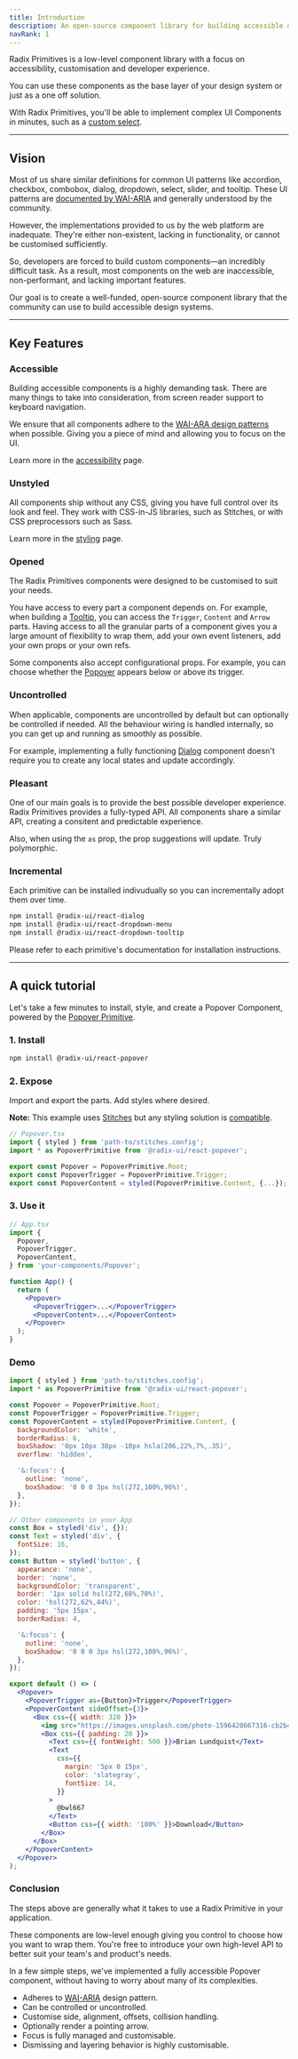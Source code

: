 ```yaml
---
title: Introduction
description: An open-source component library for building accessible design systems.
navRank: 1
---
```


Radix Primitives is a low-level component library with a focus on accessibility, customisation and developer experience.

You can use these components as the base layer of your design system or just as a one off solution.

With Radix Primitives, you'll be able to implement complex UI Components in minutes, such as a [custom select](https://modulz.app/blog/under-the-spotlight-select).

---

## Vision

Most of us share similar definitions for common UI patterns like accordion, checkbox,
combobox, dialog, dropdown, select, slider, and tooltip. These UI patterns are [documented by WAI-ARIA](https://www.w3.org/TR/wai-aria-practices/#aria_ex) and generally understood by the community.

However, the implementations provided to us by the web platform are inadequate. They're
either non-existent, lacking in functionality, or cannot be customised sufficiently.

So, developers are forced to build custom components—an incredibly difficult task. As a
result, most components on the web are inaccessible, non-performant, and lacking important
features.

Our goal is to create a well-funded, open-source component library that the community can
use to build accessible design systems.

---

## Key Features

### Accessible

Building accessible components is a highly demanding task. There are many things to take into consideration, from screen reader support to keyboard navigation.

We ensure that all components adhere to the [WAI-ARA design patterns](https://www.w3.org/TR/wai-aria-practices-1.2) when possible. Giving you a piece of mind and allowing you to focus on the UI.

Learn more in the [accessibility](./accessibility) page.

### Unstyled

All components ship without any CSS, giving you have full control over its look and feel. They work with CSS-in-JS libraries, such as Stitches, or with CSS preprocessors such as Sass.

Learn more in the [styling](./styling) page.

### Opened

The Radix Primitives components were designed to be customised to suit your needs.

You have access to every part a component depends on. For example, when building a [Tooltip](../components/tooltip), you can access the `Trigger`, `Content` and `Arrow` parts. Having access to all the granular parts of a component gives you a large amount of flexibility to wrap them, add your own event listeners, add your own props or your own refs.

Some components also accept configurational props. For example, you can choose whether the [Popover](../components/popover) appears below or above its trigger.

### Uncontrolled

When applicable, components are uncontrolled by default but can optionally be controlled if needed. All the behaviour wiring is handled internally, so you can get up and running as smoothly as possible.

For example, implementing a fully functioning [Dialog](../components/dialog) component doesn't require you to create any local states and update accordingly.

### Pleasant

One of our main goals is to provide the best possible developer experience. Radix Primitives provides a fully-typed API. All components share a similar API, creating a consitent and predictable experience.

Also, when using the `as` prop, the prop suggestions will update. Truly polymorphic.

### Incremental

Each primitive can be installed indivudually so you can incrementally adopt them over time.

```bash
npm install @radix-ui/react-dialog
npm install @radix-ui/react-dropdown-menu
npm install @radix-ui/react-dropdown-tooltip
```

Please refer to each primitive's documentation for installation instructions.

---

## A quick tutorial

Let's take a few minutes to install, style, and create a Popover Component, powered by the [Popover Primitive](../components/popover).

### 1. Install

```bash
npm install @radix-ui/react-popover
```

### 2. Expose

Import and export the parts. Add styles where desired.

**Note:** This example uses [Stitches](https://stitches.dev) but any styling solution is [compatible](./styling).

```jsx
// Popover.tsx
import { styled } from 'path-to/stitches.config';
import * as PopoverPrimitive from '@radix-ui/react-popover';

export const Popover = PopoverPrimitive.Root;
export const PopoverTrigger = PopoverPrimitive.Trigger;
export const PopoverContent = styled(PopoverPrimitive.Content, {...});
```

### 3. Use it

```jsx
// App.tsx
import {
  Popover,
  PopoverTrigger,
  PopoverContent,
} from 'your-components/Popover';

function App() {
  return (
    <Popover>
      <PopoverTrigger>...</PopoverTrigger>
      <PopoverContent>...</PopoverContent>
    </Popover>
  );
}
```

### Demo

```jsx live manual compact
import { styled } from 'path-to/stitches.config';
import * as PopoverPrimitive from '@radix-ui/react-popover';

const Popover = PopoverPrimitive.Root;
const PopoverTrigger = PopoverPrimitive.Trigger;
const PopoverContent = styled(PopoverPrimitive.Content, {
  backgroundColor: 'white',
  borderRadius: 6,
  boxShadow: '0px 10px 38px -10px hsla(206,22%,7%,.35)',
  overflow: 'hidden',

  '&:focus': {
    outline: 'none',
    boxShadow: '0 0 0 3px hsl(272,100%,96%)',
  },
});

// Other components in your App
const Box = styled('div', {});
const Text = styled('div', {
  fontSize: 16,
});
const Button = styled('button', {
  appearance: 'none',
  border: 'none',
  backgroundColor: 'transparent',
  border: '1px solid hsl(272,68%,70%)',
  color: 'hsl(272,62%,44%)',
  padding: '5px 15px',
  borderRadius: 4,

  '&:focus': {
    outline: 'none',
    boxShadow: '0 0 0 3px hsl(272,100%,96%)',
  },
});

export default () => (
  <Popover>
    <PopoverTrigger as={Button}>Trigger</PopoverTrigger>
    <PopoverContent sideOffset={3}>
      <Box css={{ width: 320 }}>
        <img src="https://images.unsplash.com/photo-1596420667316-cb2b4f67fc6d?ixid=MXwxMjA3fDB8MHxwaG90by1wYWdlfHx8fGVufDB8fHw%3D&ixlib=rb-1.2.1&auto=format&fit=crop&w=2250&q=80" />
        <Box css={{ padding: 20 }}>
          <Text css={{ fontWeight: 500 }}>Brian Lundquist</Text>
          <Text
            css={{
              margin: '5px 0 15px',
              color: 'slategray',
              fontSize: 14,
            }}
          >
            @bwl667
          </Text>
          <Button css={{ width: '100%' }}>Download</Button>
        </Box>
      </Box>
    </PopoverContent>
  </Popover>
);
```

### Conclusion

The steps above are generally what it takes to use a Radix Primitive in your application.

These components are low-level enough giving you control to choose how you want to wrap them. You're free to introduce your own high-level API to better suit your team's and product's needs.

In a few simple steps, we've implemented a fully accessible Popover component, without having to worry about many of its complexities.

- Adheres to [WAI-ARIA](https://www.w3.org/TR/wai-aria-practices-1.2/#dialog_modal) design pattern.
- Can be controlled or uncontrolled.
- Customise side, alignment, offsets, collision handling.
- Optionally render a pointing arrow.
- Focus is fully managed and customisable.
- Dismissing and layering behavior is highly customisable.
